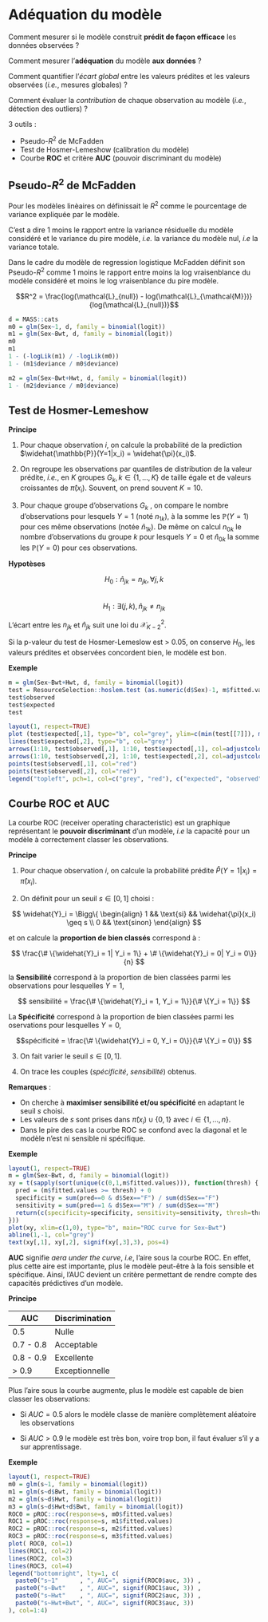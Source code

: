 # Adéquation du modèle

Comment mesurer si le modèle construit **prédit de façon efficace** les données observées ?

Comment mesurer l’**adéquation** du modèle **aux données** ?

Comment quantifier l’*écart global* entre les valeurs prédites et les valeurs observées (*i.e.*, mesures globales) ?

Comment évaluer la *contribution* de chaque observation au modèle (*i.e.*, détection des outliers) ?


3 outils : 

- Pseudo-$R^2$ de McFadden
- Test de Hosmer-Lemeshow (calibration du modèle)
- Courbe **ROC** et critère **AUC** (pouvoir discriminant du modèle)


## Pseudo-$R^2$ de McFadden

Pour les modèles linèaires on définissait le $R^2$ comme le pourcentage de variance expliquée par le modèle.

C’est a dire 1 moins le rapport entre la variance résiduelle du modèle considéré et le variance du pire modèle, *i.e.* la variance du modèle nul, *i.e* la variance totale.

Dans le cadre du modèle de regression logistique McFadden définit son Pseudo-$R^2$ comme 1 moins le rapport entre moins la log vraisenblance du modèle considéré et moins le log vraisenblance du pire modèle.


$$R^2 = \frac{log(\mathcal{L}_{null}) - log(\mathcal{L}_{\mathcal{M}})}{log(\mathcal{L}_{null})}$$


```r
d = MASS::cats
m0 = glm(Sex~1, d, family = binomial(logit))
m1 = glm(Sex~Bwt, d, family = binomial(logit))
m0
m1
1 - (-logLik(m1) / -logLik(m0))
1 - (m1$deviance / m0$deviance)

m2 = glm(Sex~Bwt+Hwt, d, family = binomial(logit))
1 - (m2$deviance / m0$deviance)
```




## Test de Hosmer-Lemeshow

**Principe**

1. Pour chaque observation $i$, on calcule la probabilité de la prediction $\widehat{\mathbb{P}}(Y=1|x_i) = \widehat{\pi}(x_i)$.

2. On regroupe les observations par quantiles de distribution de la valeur prédite, *i.e.*, en $K$ groupes $G_k, k\in \{1, ..., K\}$ de taille égale et de valeurs croissantes de $\widehat{\pi}(x_i)$. Souvent, on prend souvent $K=10$.

3. Pour chaque groupe d’observations $G_k$ , on compare le nombre d’observations pour lesquels $Y=1$ (noté $n_{1k}$), à la somme les $\mathbb{P}(Y=1)$ pour ces même observations (notée $\widehat{n}_{1k}$). De même on calcul $n_{0k}$ le nombre d’observations du groupe $k$ pour lesquels $Y=0$ et $\widehat{n}_{0k}$ la somme les $\mathbb{P}(Y=0)$ pour ces observations.

**Hypotèses**

$$H_0 : {\widehat{n}_{jk} = n_{jk}}, \forall j,k$$	
$$H_1 : \exists (j,k), \widehat{n}_{jk} \neq n_{jk} $$


L’écart entre  les $n_{jk}$ et $\widehat{n}_{jk}$ suit une loi du $\mathcal{X}^2_{K-2}$.

Si la p-valeur du test de Hosmer-Lemeslow est > 0.05, on conserve $H_0$, les valeurs prédites et observées concordent bien, le modèle est bon. 


**Exemple**

```r
m = glm(Sex~Bwt+Hwt, d, family = binomial(logit))
test = ResourceSelection::hoslem.test (as.numeric(d$Sex)-1, m$fitted.values)
test$observed  
test$expected 
test
```
```r
layout(1, respect=TRUE)
plot (test$expected[,1], type="b", col="grey", ylim=c(min(test[[7]]), max(test[[7]])), xlab="K quantiles", ylab="effectifs", main="hoslem.test")
lines(test$expected[,2], type="b", col="grey")
arrows(1:10, test$observed[,1], 1:10, test$expected[,1], col=adjustcolor(4, alpha.f=0.5), length=0.05, lwd=3)
arrows(1:10, test$observed[,2], 1:10, test$expected[,2], col=adjustcolor(4, alpha.f=0.5), length=0.05, lwd=3)
points(test$observed[,1], col="red")
points(test$observed[,2], col="red")
legend("topleft", pch=1, col=c("grey", "red"), c("expected", "observed"))
```



## Courbe ROC et AUC


La courbe ROC (receiver operating characteristic) est un graphique représentant le **pouvoir discriminant** d’un modèle, *i.e* la capacité pour un modèle à correctement classer les observations.

**Principe**

1. Pour chaque observation $i$, on calcule la probabilité prédite $\widehat{P}(Y=1|x_i) = \widehat{\pi}(x_i)$.

2. On définit pour un seuil $s \in [0,1]$ choisi :

$$ \widehat{Y}_i = \Bigg\{
\begin{align}
1 && \text{si} && \widehat{\pi}(x_i) \geq s \\ 
0 && \text{sinon}
\end{align}
$$


et on calcule la **proportion de bien classés** correspond à :


$$ \frac{\# \{\widehat{Y}_i = 1| Y_i = 1\} + \# \{\widehat{Y}_i = 0| Y_i = 0\}}{n} $$




la **Sensibilité** correspond à la proportion de bien classées parmi les observations pour lesquelles $Y=1$,

$$ sensibilité = \frac{\# \{\widehat{Y}_i = 1, Y_i = 1\}}{\# \{Y_i = 1\}} $$


La **Spécificité** correspond à la proportion de bien classées parmi les oservations pour lesquelles $Y=0$, 

$$spécificité =  \frac{\# \{\widehat{Y}_i = 0, Y_i = 0\}}{\# \{Y_i = 0\}} $$

3. On fait varier le seuil $s \in [0,1]$.

4. On trace les couples (*spécificité*, *sensibilité*) obtenus.

**Remarques** : 

  - On cherche à **maximiser sensibilité et/ou spécificité** en adaptant le seuil $s$ choisi.
  - Les valeurs de $s$ sont prises dans $\widehat{\pi}(x_i) \cup \{0,1\}$ avec $i \in \{1, ..., n\}$.
  - Dans le pire des cas la courbe ROC se confond avec la diagonal et le modèle n’est ni sensible ni spécifique.
  

**Exemple**

```r
layout(1, respect=TRUE)
m = glm(Sex~Bwt, d, family = binomial(logit))
xy = t(sapply(sort(unique(c(0,1,m$fitted.values))), function(thresh) {
  pred = (m$fitted.values >= thresh) + 0
  specificity = sum(pred==0 & d$Sex=="F") / sum(d$Sex=="F")
  sensitivity = sum(pred==1 & d$Sex=="M") / sum(d$Sex=="M")
  return(c(specificity=specificity, sensitivity=sensitivity, thresh=thresh))
}))
plot(xy, xlim=c(1,0), type="b", main="ROC curve for Sex~Bwt")
abline(1,-1, col="grey")
text(xy[,1], xy[,2], signif(xy[,3],3), pos=4)
```

**AUC** signifie *aera under the curve*, *i.e*, l’aire sous la courbe ROC.
En effet, plus cette aire est importante, plus le modèle peut-être à la fois sensible et spécifique. 
Ainsi, l’AUC devient un critère permettant de rendre compte des capacités prédictives d’un modèle.

**Principe**

AUC           | Discrimination
------------- | -------------
0.5           | Nulle
0.7 - 0.8     | Acceptable
0.8 - 0.9     | Excellente
> 0.9         | Exceptionnelle

Plus l’aire sous la courbe augmente, plus le modèle est capable de bien classer les observations:

- Si $AUC = 0.5$ alors le modèle classe de manière complètement aléatoire les observations

- Si $AUC > 0.9$ le modèle est très bon, voire trop bon, il faut évaluer s’il y a sur apprentissage.
 

**Exemple**

```r
layout(1, respect=TRUE)
m0 = glm(s~1, family = binomial(logit))
m1 = glm(s~d$Bwt, family = binomial(logit))
m2 = glm(s~d$Hwt, family = binomial(logit))
m3 = glm(s~d$Hwt+d$Bwt, family = binomial(logit))
ROC0 = pROC::roc(response=s, m0$fitted.values)
ROC1 = pROC::roc(response=s, m1$fitted.values)
ROC2 = pROC::roc(response=s, m2$fitted.values)
ROC3 = pROC::roc(response=s, m3$fitted.values)
plot( ROC0, col=1)
lines(ROC1, col=2)
lines(ROC2, col=3)
lines(ROC3, col=4)
legend("bottomright", lty=1, c(
  paste0("s~1"      , ", AUC=", signif(ROC0$auc, 3)) , 
  paste0("s~Bwt"    , ", AUC=", signif(ROC1$auc, 3)) , 
  paste0("s~Hwt"    , ", AUC=", signif(ROC2$auc, 3)) , 
  paste0("s~Hwt+Bwt", ", AUC=", signif(ROC3$auc, 3))
), col=1:4)
```


